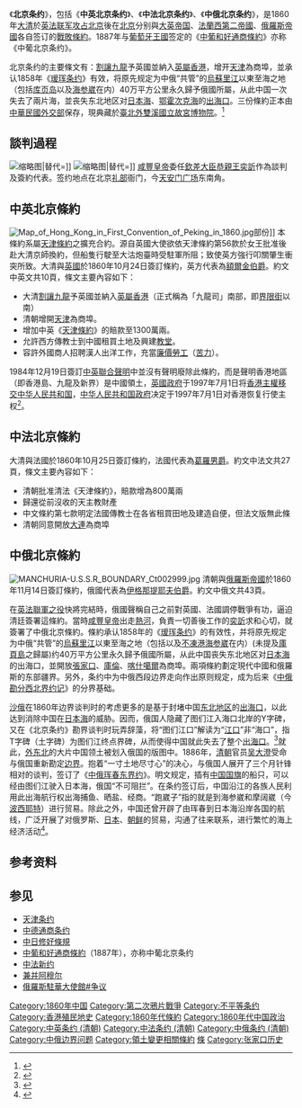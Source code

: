 {{Refimprove|time=2017-11-04T02:52:17+00:00}}
{{other uses|北京条约 (消歧义)}}
{{Infobox Treaty
| name = 北京条约
| long_name = 中英續增條約<br>中法續增條約<br>中俄續增條約<ref>{{cite book|url= https://www.npm.gov.tw/exh100/diplomatic/page_ch02.html#p02|title= 中華民國外交史料特展歷史之鑑|publisher=[[國立故宮博物院|國立故宮博物院]]|accessdate=2017-06-04|archivedate=2019-06-23|archive-url= https://web.archive.org/web/20190623092452/https://www.npm.gov.tw/exh100/diplomatic/page_ch02.html#p02|dead-url=no}}</ref>
| image =Convention of Peking.jpg
| image_width = 250px
| caption = 中英北京條約部份內容
| type = 
| date_drafted = 
| date_signed = 1860年10月24日（中英）<br>1860年10月25日（中法）<br>1860年11月14日（中俄）
| location_signed = [[清朝|大清]][[順天府|北京]]
| date_sealed = 
| date_effective = 
| condition_effective = 
| date_expiration = 
| signatories = <!--未制定國旗-->大清：[[恭親王|和碩恭親王]] [[奕訢|愛新覺羅·奕訢]]<hr>{{flagicon|UKGBI}} [[額爾金伯爵|額爾金伯爵]] [[第八代額爾金伯爵詹姆斯·布魯斯|詹姆斯·布魯斯]]<br>{{flagicon|Second French Empire}} {{link-fr|法蘭西第二帝國參議院|Sénat (Second Empire)|參議院議員}} [[让-巴蒂斯特·路易·葛罗|让-巴蒂斯特·路易·葛罗]]<br>{{flagicon|Russian Empire}} [[俄羅斯駐華大使列表|駐大清公使]] [[尼古拉·伊格那提耶夫|尼古拉·伊格那提耶夫]]
| parties = 大清<hr>{{flagicon|UKGBI}} [[大不列颠及爱尔兰联合王国|大不列颠及爱尔兰联合王国]]<br />{{flag|Second French Empire}}<br />{{flag|Russian Empire}}
| ratifiers =
| depositor = {{ROC}}[[國立故宮博物院|國立故宮博物院]]<hr>{{flagicon|UK}} [[英國國家檔案館|英國國家檔案館]]
| language =
| languages = [[中文|中文]]、[[英文|英文]]、[[法文|法文]]、[[俄文|俄文]]
| wikisource = 中英北京條約
}}
《'''北京条约'''》，包括《'''中英北京条约'''》、《'''中法北京条约'''》、《'''中俄北京条约'''》，是1860年[[大清|大清]]於[[英法联军攻占北京|英法联军攻占北京]]後在[[順天府|北京]]分别與[[大英帝国|大英帝国]]、[[法蘭西第二帝國|法蘭西第二帝國]]、[[俄羅斯帝國|俄羅斯帝國]]各自签订的[[不平等条约|戰敗條約]]。1887年与[[葡萄牙王國|葡萄牙王國]]签定的《[[中葡和好通商條約|中葡和好通商條約]]》亦称《中葡北京条约》。

北京条约的主要條文有：[[香港割讓|割讓九龍]]予英國並納入[[英屬香港|英屬香港]]，增开[[天津|天津]]為商埠，並承认1858年《[[瑷珲条约|瑷珲条约]]》有效，将原先规定为中俄“共管”的[[烏蘇里江|烏蘇里江]]以東至海之地（包括[[库页岛|库页岛]]以及[[海参崴|海参崴]]在内）40万平方公里永久歸予俄國所屬，从此中国一次失去了兩片海，並丧失东北地区对[[日本海|日本海]]、[[鄂霍次克海|鄂霍次克海]]的[[出海口|出海口]]。三份條約正本由[[中華民國外交部|中華民國外交部]]保存，現典藏於[[臺北|臺北]][[外雙溪|外雙溪]][[國立故宮博物院|國立故宮博物院]]。<ref>{{Cite web|title=中華民國外交部保存之前清條約協定|url=http://npmhost.npm.gov.tw/ttscgi/npmkm3/ttswebx?@0:0:1:npmcpkm@@0.36673534384874795|access-date=2022-03-07|archive-url=https://web.archive.org/web/20191029174141/http://npmhost.npm.gov.tw/ttscgi/npmkm3/ttswebx?@0:0:1:npmcpkm@@0.36673534384874795|archive-date=2019-10-29|dead-url=yes}}</ref>

==談判過程==
[[File:Prince_Gong.jpg|缩略图]]|替代=]]
[[File:Felice_Beato_(British,_born_Italy_-_Portrait_of_Lord_Elgin,_Plenipotentiary_and_Ambassador,_Who_Signed_the_Treaty_-_Google_Art_Project.jpg|缩略图]]|替代=]]
{{incomplete|reason=只列出談判的時間線，沒有描述談判交鋒、大清欽差的態度
}}
[[咸豐皇帝|咸豐皇帝]]委任[[欽差大臣|欽差大臣]][[恭親王|恭親王]][[奕訢|奕訢]]作為談判及簽約代表。签约地点在北京[[礼部|礼部]]衙门，今[[天安门广场|天安门广场]]东南角。

==中英北京條約==
{{main|香港割讓}}
[[File:Map_of_Hong_Kong_in_First_Convention_of_Peking_in_1860.jpg|thumb]]部份]]
本條約系屬[[天津條約|天津條約]]之擴充合約。源自英國大使欲依天津條約第56款於女王批准後赴大清京師換約，但船隻行駛至大沽炮臺時受駐軍所阻；致使英方強行叩關肇生衝突所致。大清與[[英國|英國]]於1860年10月24日簽訂條約，英方代表為[[詹姆斯·布魯斯，第八代額爾金伯爵|額爾金伯爵]]。約文中英文共10頁，條文主要內容如下：
*大清[[香港割讓|割讓九龍]]予英國並納入[[英屬香港|英屬香港]]（正式稱為「九龍司」南部，即[[界限街|界限街]]以南）
*清朝增開[[天津|天津]]為商埠。
*增加中英《[[天津條約|天津條約]]》的賠款至1300萬兩。
*允許西方傳教士到中國租買土地及興建[[教堂|教堂]]。
*容許外國商人招聘漢人出洋工作，充當[[廉價勞工|廉價勞工]]（[[苦力|苦力]]）。

1984年12月19日簽訂[[中英聯合聲明|中英聯合聲明]]中並沒有聲明廢除此條約，而是聲明香港地區（即香港島、九龍及新界）是中國領土，[[英國政府|英國政府]]于1997年7月1日将[[香港回歸|香港主權移交]][[中华人民共和国|中华人民共和国]]，[[中华人民共和国政府|中华人民共和国政府]]决定于1997年7月1日对香港恢复行使主权<ref>{{cite book|last=John|first=Mark, Carroll|title=A Concise History of Hong Kong|origyear=2007|publisher=Rowman & Littlefield Publishers, Inc.|location=Maryland|language=en|isbn=9780742534216|pages=179}}</ref>。

==中法北京條約==
大清與法國於1860年10月25日簽訂條約，法國代表為[[让-巴蒂斯特·路易·葛罗|葛羅男爵]]。約文中法文共27頁，條文主要內容如下：
*清朝批准清法《天津條約》，賠款增為800萬兩
*歸還從前沒收的天主教財產
*中文條約第七款明定法國傳教士在各省租買田地及建造自便，但法文版無此條
*清朝同意開放[[大连市|大連]]為商埠

==中俄北京條約==
[[File:MANCHURIA-U.S.S.R_BOUNDARY_Ct002999.jpg|thumb]]
清朝與[[俄羅斯帝國|俄羅斯帝國]]於1860年11月14日簽訂條約，俄國代表為[[尼古拉·伊格那提耶夫|伊格那提耶夫伯爵]]。約文中俄文共43頁。

在[[英法聯軍之役|英法聯軍之役]]快將完結時，俄國聲稱自己之前對英國、法國調停戰爭有功，逼迫清廷簽署這條約。當時[[咸豐皇帝|咸豐皇帝]]出走[[热河厅|熱河]]，負責一切善後工作的[[奕訢|奕訢]]求和心切，就簽署了中俄北京條約。條約承认1858年的《[[瑷珲条约|瑷珲条约]]》的有效性，并将原先规定为中俄“共管”的[[烏蘇里江|烏蘇里江]]以東至海之地（包括以及[[不凍港|不凍港]][[海参崴|海参崴]]在内）(未提及[[庫頁島|庫頁島]]之歸屬)约40万平方公里永久歸予俄國所屬，从此中国丧失东北地区对[[日本海|日本海]]的出海口，並開放[[张家口市|張家口]]、[[乌兰巴托|庫倫]]、[[喀什市|喀什噶爾]]為商埠。兩項條約劃定現代中國和俄羅斯的东部疆界。另外，条约中为中俄西段边界走向作出原则规定，成为后来《[[中俄勘分西北界约记|中俄勘分西北界约记]]》的分界基础。

[[俄罗斯帝国|沙俄]]在1860年边界谈判时的考虑更多的是基于封堵中国[[中國東北地區|东北地区]]的[[出海口|出海口]]，以此达到消除中国在[[日本海|日本海]]的威胁。因而，俄国人隐藏了图们江入海口北岸的Y字碑，又在《北京条约》勘界谈判时玩弄辞藻，将“图们江口”解读为“[[河口|江口]]”非“海口”，指T字碑（土字碑）为图们江终点界碑，从而使得中国就此失去了整个[[出海口|出海口]]。<ref>{{Cite web|title=《北京条约》割让了多少个“崴”——1860年中国失去的50个港湾|url=http://haishenwai.lofter.com/post/1cd180dd_41b65ad|access-date=2016-07-04|archive-url=https://web.archive.org/web/20160817122818/http://haishenwai.lofter.com/post/1cd180dd_41b65ad|archive-date=2016-08-17|dead-url=yes}}</ref>{{better source|date=2020-7-30}}{{Better source|reason=|date=2021年10月}}就此，[[外东北|外东北]]的大片中国领土被划入俄国的版图中。1886年，[[清朝|清朝]]官员[[吴大澄|吴大澄]]受命与俄国重新勘定[[边界|边界]]。抱着“一寸土地尽寸心”的决心，与俄国人展开了三个月针锋相对的谈判，签订了《[[中俄珲春东界约|中俄珲春东界约]]》。明文规定，插有[[清朝国旗|中国国旗]]的船只，可以经由图们江驶入日本海，俄国“不可阻拦”。在条约签订后，中国沿江的各族人民利用此出海航行权出海捕鱼、晒盐、经商。“跑崴子”指的就是到海参崴和摩阔崴（今[[波西耶特|波西耶特]]）进行贸易。除此之外，中国还曾开辟了由珲春到日本海沿岸各国的航线，广泛开展了对俄罗斯、[[日本|日本]]、[[朝鲜王朝|朝鲜]]的贸易，沟通了往来联系，进行繁忙的海上经济活动<ref>{{Cite web|title=图们江出海权的历史风云——南保钓鱼岛，北复出海权|url=http://www.infzm.com/contents/36915|access-date=2022-03-07|work=南方周末|archive-date=2022-02-19|archive-url=https://web.archive.org/web/20220219005322/http://www.infzm.com/contents/36915}}</ref>{{Better source|reason=|date=2021年10月}}。

==参考资料==
{{Reflist}}

==参见==
{{Wikisourceshas|中英北京條約|中法北京条约|中俄北京条约}}
*[[天津条约|天津条约]]
*[[中德通商条约|中德通商条约]]
*[[中日修好條規|中日修好條規]]
*[[中葡和好通商條約|中葡和好通商條約]]（1887年），亦称中葡北京条约
*[[中法新约|中法新约]]
*[[兼并阿穆尔|兼并阿穆尔]]
*[[俄羅斯駐華大使館#争议|俄羅斯駐華大使館#争议]]

{{清朝歷史事件}}

[[Category:1860年中国|Category:1860年中国]]
[[Category:第二次鴉片戰爭|Category:第二次鴉片戰爭]]
[[Category:不平等条约|Category:不平等条约]]
[[Category:香港殖民地史|Category:香港殖民地史]]
[[Category:1860年代條約|Category:1860年代條約]]
[[Category:1860年代中国政治|Category:1860年代中国政治]]
[[Category:中英条约_(清朝)|Category:中英条约 (清朝)]]
[[Category:中法条约_(清朝)|Category:中法条约 (清朝)]]
[[Category:中俄条约_(清朝)|Category:中俄条约 (清朝)]]
[[Category:中俄边界问题|Category:中俄边界问题]]
[[Category:領土變更相關條約|Category:領土變更相關條約]]
[[Category:國立故宮博物院圖書文獻|條]]
[[Category:张家口历史|Category:张家口历史]]